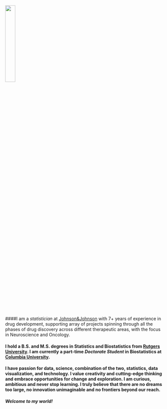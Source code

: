 <br>
<img src="volha_tryputsen_headshot_2017.jpg" style="width:25%" aligh="left">

####I am a _statistician_ at [Johnson&Johnson](https://www.jnj.com/) with 7+ years of experience in drug development, supporting array of projects spinning through all the phases of drug discovery across different therapeutic areas, with the focus in Neuroscience and Oncology. 

#### I hold a B.S. and M.S. degrees in Statistics and Biostatistics from [Rutgers University](https://www.rutgers.edu/). I am currently a part-time _Doctorate Student_ in Biostatistics at [Columbia University](https://www.mailman.columbia.edu/become-student/departments/biostatistics). 
#### I have passion for data, science, combination of the two, statistics, data visualization, and technology. I value creativity and cutting-edge thinking and embrace opportunities for change and exploration. I am curious, ambitious and never stop learning. I truly believe that there are no dreams too large, no innovation unimaginable and no frontiers beyond our reach.  
#### _Welcome to my world!_
